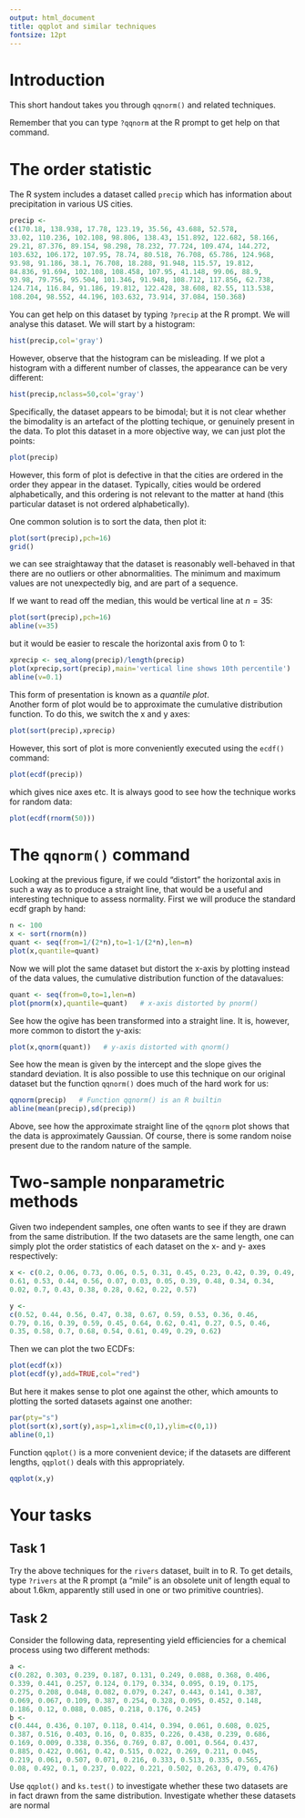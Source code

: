 ```yaml
---
output: html_document
title: qqplot and similar techniques
fontsize: 12pt
---
```



# Introduction

This short handout takes you through `qqnorm()` and related techniques.

Remember that you can type `?qqnorm` at the R prompt to get help
on that command.


# The order statistic

The R system includes a dataset called `precip` which has information
about precipitation in various US cities.

```r
precip <- 
c(170.18, 138.938, 17.78, 123.19, 35.56, 43.688, 52.578, 
33.02, 110.236, 102.108, 98.806, 138.43, 151.892, 122.682, 58.166, 
29.21, 87.376, 89.154, 98.298, 78.232, 77.724, 109.474, 144.272, 
103.632, 106.172, 107.95, 78.74, 80.518, 76.708, 65.786, 124.968, 
93.98, 91.186, 38.1, 76.708, 18.288, 91.948, 115.57, 19.812, 
84.836, 91.694, 102.108, 108.458, 107.95, 41.148, 99.06, 88.9, 
93.98, 79.756, 95.504, 101.346, 91.948, 108.712, 117.856, 62.738, 
124.714, 116.84, 91.186, 19.812, 122.428, 38.608, 82.55, 113.538, 
108.204, 98.552, 44.196, 103.632, 73.914, 37.084, 150.368)
```

You can get help on this dataset by typing `?precip` at the R prompt.
We will analyse this dataset.  We will start by a histogram:


```r
hist(precip,col='gray')
```

However, observe that the histogram can be misleading.  If we plot a
histogram with a different number of classes, the appearance can be
very different:

```r
hist(precip,nclass=50,col='gray')
```

Specifically, the dataset appears to be bimodal; but it is not clear
whether the bimodality is an artefact of the plotting techique, or
genuinely present in the data.  To plot this dataset in a more
objective way, we can just plot the points:

```r
plot(precip)
```

However, this form of plot is defective in that the cities are ordered
in the order they appear in the dataset.  Typically, cities would be
ordered alphabetically, and this ordering is not relevant to the
matter at hand (this particular dataset is not ordered
alphabetically).

One common solution is to sort the data, then plot it:

```r
plot(sort(precip),pch=16)
grid()
```

we can see straightaway that the dataset is reasonably well-behaved in
that there are no outliers or other abnormalities.  The minimum and
maximum values are not unexpectedly big, and are part of a sequence.

If we want to read off the median, this would be vertical line at $n=35$:


```r
plot(sort(precip),pch=16)
abline(v=35)
```

but it would be easier to rescale the horizontal axis from 0 to 1:

```r
xprecip <- seq_along(precip)/length(precip)
plot(xprecip,sort(precip),main='vertical line shows 10th percentile')
abline(v=0.1)
```

This form of presentation is known as a *quantile plot*.  
Another form of plot would be to approximate the cumulative
distribution function.  To do this, we switch the x and y axes:


```r
plot(sort(precip),xprecip)
```

However, this sort of plot is more conveniently executed using the
`ecdf()` command:

```r
plot(ecdf(precip))
```

which gives nice axes etc.  It is always good to see how the technique
works for random data:

```r
plot(ecdf(rnorm(50)))
```

# The `qqnorm()` command


Looking at the previous figure, if we could "distort" the horizontal
axis in such a way as to produce a straight line, that would be a
useful and interesting technique to assess normality.  First we will
produce the standard ecdf graph by hand:

```r
n <- 100
x <- sort(rnorm(n))
quant <- seq(from=1/(2*n),to=1-1/(2*n),len=n)
plot(x,quantile=quant)
```

Now we will plot the same dataset but distort the x-axis by plotting
instead of the data values, the cumulative distribution function of
the datavalues:

```r
quant <- seq(from=0,to=1,len=n)
plot(pnorm(x),quantile=quant)   # x-axis distorted by pnorm()
```

See how the ogive has been transformed into a straight line.  It is,
however, more common to distort the y-axis:

```r
plot(x,qnorm(quant))   # y-axis distorted with qnorm()
```

See how the mean is given by the intercept and the slope gives the
standard deviation.  It is also possible to use this technique on our
original dataset but the function `qqnorm()` does much of the hard
work for us:

```r
qqnorm(precip)   # Function qqnorm() is an R builtin
abline(mean(precip),sd(precip))  
```

Above, see how the approximate straight line of the `qqnorm` plot
shows that the data is approximately Gaussian.  Of course, there is
some random noise present due to the random nature of the sample.

# Two-sample nonparametric methods

Given two independent samples, one often wants to see if they are
drawn from the same distribution.  If the two datasets are the same
length, one can simply plot the order statistics of each dataset on
the x- and y- axes respectively:

```r
x <- c(0.2, 0.06, 0.73, 0.06, 0.5, 0.31, 0.45, 0.23, 0.42, 0.39, 0.49, 
0.61, 0.53, 0.44, 0.56, 0.07, 0.03, 0.05, 0.39, 0.48, 0.34, 0.34, 
0.02, 0.7, 0.43, 0.38, 0.28, 0.62, 0.22, 0.57)

y <- 
c(0.52, 0.44, 0.56, 0.47, 0.38, 0.67, 0.59, 0.53, 0.36, 0.46, 
0.79, 0.16, 0.39, 0.59, 0.45, 0.64, 0.62, 0.41, 0.27, 0.5, 0.46, 
0.35, 0.58, 0.7, 0.68, 0.54, 0.61, 0.49, 0.29, 0.62)
```

Then we can plot the two ECDFs:


```r
plot(ecdf(x))
plot(ecdf(y),add=TRUE,col="red")
```

But here it makes sense to plot one against the other, which amounts
to plotting the sorted datasets against one another:

```r
par(pty="s")
plot(sort(x),sort(y),asp=1,xlim=c(0,1),ylim=c(0,1))
abline(0,1)
```

Function `qqplot()` is a more convenient device; if the datasets are
different lengths, `qqplot()` deals with this appropriately.

```r
qqplot(x,y)
```


# Your tasks

## Task 1

Try the above techniques for the `rivers` dataset, built in to R.  To
get details, type `?rivers` at the R prompt (a "mile" is an obsolete
unit of length equal to about 1.6km, apparently still used in one or
two primitive countries).



## Task 2

Consider the following data, representing yield efficiencies for a
chemical process using two different methods:

```r
a <-
c(0.282, 0.303, 0.239, 0.187, 0.131, 0.249, 0.088, 0.368, 0.406, 
0.339, 0.441, 0.257, 0.124, 0.179, 0.334, 0.095, 0.19, 0.175, 
0.275, 0.208, 0.048, 0.082, 0.079, 0.247, 0.443, 0.141, 0.387, 
0.069, 0.067, 0.109, 0.387, 0.254, 0.328, 0.095, 0.452, 0.148, 
0.186, 0.12, 0.088, 0.085, 0.218, 0.176, 0.245)
b <-
c(0.444, 0.436, 0.107, 0.118, 0.414, 0.394, 0.061, 0.608, 0.025, 
0.387, 0.516, 0.403, 0.16, 0, 0.835, 0.226, 0.438, 0.239, 0.686, 
0.169, 0.009, 0.338, 0.356, 0.769, 0.87, 0.001, 0.564, 0.437, 
0.885, 0.422, 0.061, 0.42, 0.515, 0.022, 0.269, 0.211, 0.045, 
0.219, 0.061, 0.507, 0.071, 0.216, 0.333, 0.513, 0.335, 0.565, 
0.08, 0.492, 0.1, 0.237, 0.022, 0.221, 0.502, 0.263, 0.479, 0.476)
```

Use `qqplot()` and `ks.test()` to investigate whether these two
datasets are in fact drawn from the same distribution.  Investigate
whether these datasets are normal






